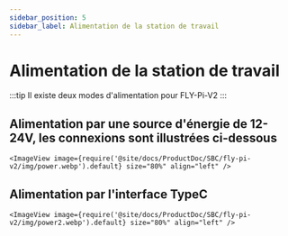 ```yaml
---
sidebar_position: 5
sidebar_label: Alimentation de la station de travail
---
```


# Alimentation de la station de travail

:::tip
Il existe deux modes d'alimentation pour FLY-Pi-V2
:::

## Alimentation par une source d'énergie de 12-24V, les connexions sont illustrées ci-dessous

    <ImageView image={require('@site/docs/ProductDoc/SBC/fly-pi-v2/img/power.webp').default} size="80%" align="left" />


## Alimentation par l'interface TypeC

    <ImageView image={require('@site/docs/ProductDoc/SBC/fly-pi-v2/img/power2.webp').default} size="80%" align="left" />
